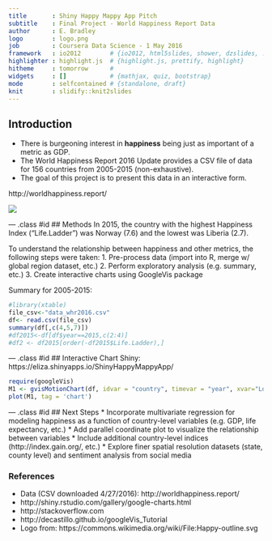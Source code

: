 ```yaml
---
title       : Shiny Happy Mappy App Pitch
subtitle    : Final Project - World Happiness Report Data
author      : E. Bradley
logo        : logo.png
job         : Coursera Data Science - 1 May 2016
framework   : io2012        # {io2012, html5slides, shower, dzslides, ...}
highlighter : highlight.js  # {highlight.js, prettify, highlight}
hitheme     : tomorrow      # 
widgets     : []            # {mathjax, quiz, bootstrap}
mode        : selfcontained # {standalone, draft}
knit        : slidify::knit2slides
---
```


## Introduction
* There is burgeoning interest in **happiness** being just as important of a metric as GDP. 
* The World Happiness Report 2016 Update provides a CSV file of data for 156 countries from 2005-2015 (non-exhaustive).
* The goal of this project is to present this data in an interactive form.

http://worldhappiness.report/

<img src='assets/img/whr2016.png'></img>

--- .class #id 
## Methods
In 2015, the country with the highest Happiness Index ("Life.Ladder")
was Norway (7.6) and the lowest was Liberia (2.7).

To understand the relationship between happiness and other metrics, the following steps were taken: 
1. Pre-process data (import into R, merge w/ global region dataset, etc.) 
2. Perform exploratory analysis (e.g. summary, etc.) 
3. Create interactive charts using GoogleVis package 

Summary for 2005-2015:
```r
#library(xtable)
file_csv<-"data_whr2016.csv"
df<- read.csv(file_csv)
summary(df[,c(4,5,7)])
#df2015<-df[df$year==2015,c(2:4)]
#df2 <- df2015[order(-df2015$Life.Ladder),] 
```

--- .class #id 
## Interactive Chart
Shiny: https://eliza.shinyapps.io/ShinyHappyMappyApp/
```r
require(googleVis)
M1 <- gvisMotionChart(df, idvar = "country", timevar = "year", xvar="Log.GDP.per.capita", sizevar="Healthy.life.expectancy.at.birth", yvar="Life.Ladder")
plot(M1, tag = 'chart')
```

--- .class #id 
## Next Steps
* Incorporate multivariate regression for modeling happiness as a function of 
country-level variables (e.g. GDP, life expectancy, etc.)
* Add parallel coordinate plot to visualize the relationship between variables
* Include additional country-level indices (http://index.gain.org/, etc.)
* Explore finer spatial resolution datasets (state, county level) and sentiment analysis from social media

### References
* Data (CSV downloaded 4/27/2016): http://worldhappiness.report/
* http://shiny.rstudio.com/gallery/google-charts.html
* http://stackoverflow.com
* http://decastillo.github.io/googleVis_Tutorial
* Logo from: https://commons.wikimedia.org/wiki/File:Happy-outline.svg 
